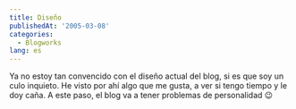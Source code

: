 ```yaml
---
title: Diseño
publishedAt: '2005-03-08'
categories:
  - Blogworks
lang: es
---
```


Ya no estoy tan convencido con el diseño actual del blog, si es que soy un culo inquieto. He visto por ahí algo que me gusta, a ver si tengo tiempo y le doy caña. A este paso, el blog va a tener problemas de personalidad 😉
